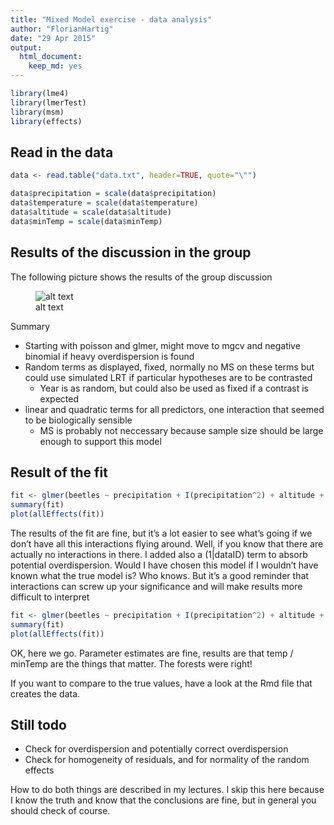 ```yaml
---
title: "Mixed Model exercise - data analysis"
author: "FlorianHartig"
date: "29 Apr 2015"
output:
  html_document:
    keep_md: yes
---
```



```r
library(lme4)
library(lmerTest)
library(msm)
library(effects)
```

## Read in the data 


```r
data <- read.table("data.txt", header=TRUE, quote="\"")

data$precipitation = scale(data$precipitation)
data$temperature = scale(data$temperature)
data$altitude = scale(data$altitude)
data$minTemp = scale(data$minTemp)

```

## Results of the discussion in the group

The following picture shows the results of the group discussion

![alt text](discussion.jpg)

Summary

* Starting with poisson and glmer, might move to mgcv and negative binomial if heavy overdispersion is found
* Random terms as displayed, fixed, normally no MS on these terms but could use simulated LRT if particular hypotheses are to be contrasted
  * Year is as random, but could also be used as fixed if a contrast is expected
* linear and quadratic terms for all predictors, one interaction that seemed to be biologically sensible
  * MS is probably not neccessary because sample size should be large enough to support this model
 
## Result of the fit


```r
fit <- glmer(beetles ~ precipitation + I(precipitation^2) + altitude + I(altitude^2) + temperature + I(temperature^2) + minTemp + I(minTemp^2) + precipitation:temperature + precipitation:I(temperature^2) + (1|region/plot) + (1|technician) + (1|year), family = poisson, data = data)
summary(fit)
plot(allEffects(fit))

```

The results of the fit are fine, but it's a lot easier to see what's going if we don't have all this interactions flying around. Well, if you know that there are actually no interactions in there. I added also a  (1|dataID) term to absorb potential overdispersion. Would I have chosen this model if I wouldn't have known what the true model is? Who knows. But it's a good reminder that interactions can screw up your significance and will make results more difficult to interpret

```r
fit <- glmer(beetles ~ precipitation + I(precipitation^2) + altitude + I(altitude^2) + temperature + I(temperature^2) + minTemp + I(minTemp^2)  + (1|region/plot) + (1|technician) + (1|year) , family = poisson, data = data)
summary(fit)
plot(allEffects(fit))
```

OK, here we go. Parameter estimates are fine, results are that temp / minTemp are the things that matter. The forests were right!

If you want to compare to the true values, have a look at the Rmd file that creates the data. 


## Still todo

* Check for overdispersion and potentially correct overdispersion 
* Check for homogeneity of residuals, and for normality of the random effects

How to do both things are described in my lectures. I skip this here because I know the truth and know that the conclusions are fine, but in general you should check of course.



